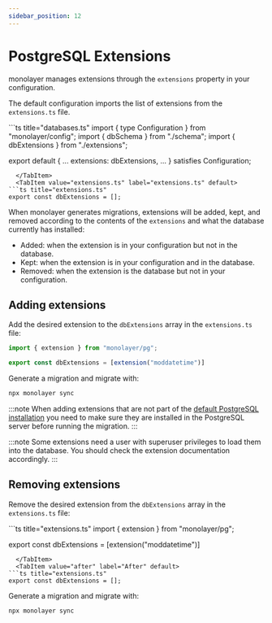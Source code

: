 ```yaml
---
sidebar_position: 12
---
```


# PostgreSQL Extensions

monolayer manages extensions through the `extensions` property in your configuration.

The default configuration imports the list of extensions from the `extensions.ts` file.

<Tabs>
  <TabItem value="databases.ts" label="databases.ts" default>
```ts title="databases.ts"
import { type Configuration } from "monolayer/config";
import { dbSchema } from "./schema";
import { dbExtensions } from "./extensions";

export default {
  ...
  extensions: dbExtensions,
  ...
} satisfies Configuration;
```
  </TabItem>
  <TabItem value="extensions.ts" label="extensions.ts" default>
```ts title="extensions.ts"
export const dbExtensions = [];
```
  </TabItem>
</Tabs>

When monolayer generates migrations, extensions will be added, kept, and removed according to the contents of the `extensions` and what the database currently has installed:
- Added: when the extension is in your configuration but not in the database.
- Kept: when the extension is in your configuration and in the database.
- Removed: when the extension is the database but not in your configuration.

## Adding extensions

Add the desired extension to the `dbExtensions` array in the `extensions.ts` file:

```ts title="extensions.ts"
import { extension } from "monolayer/pg";

export const dbExtensions = [extension("moddatetime")]
```

Generate a migration and migrate with:
```bash
npx monolayer sync
```

:::note
When adding extensions that are not part of the [default PostgreSQL installation](https://www.postgresql.org/docs/current/contrib.html)
you need to make sure they are installed in the PostgreSQL server before running the migration.
:::

:::note
Some extensions need a user with superuser privileges to load them into the database. You should check the extension documentation accordingly.
:::

## Removing extensions

Remove the desired extension from the `dbExtensions` array in the `extensions.ts` file:

<Tabs>
  <TabItem value="before" label="Before" default>
```ts title="extensions.ts"
import { extension } from "monolayer/pg";

export const dbExtensions = [extension("moddatetime")]
```
  </TabItem>
  <TabItem value="after" label="After" default>
```ts title="extensions.ts"
export const dbExtensions = [];
```
  </TabItem>
</Tabs>

Generate a migration and migrate with:
```bash
npx monolayer sync
```
